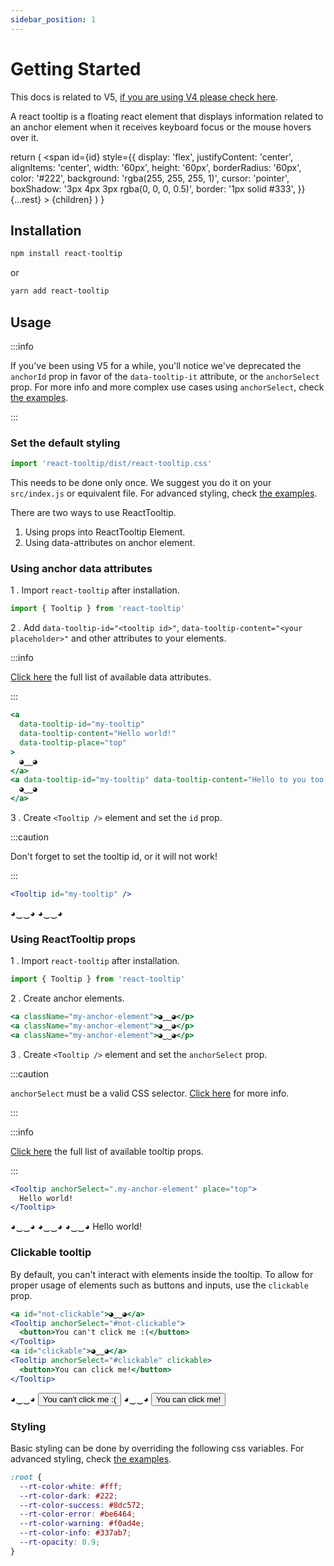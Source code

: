 ```yaml
---
sidebar_position: 1
---
```


# Getting Started

This docs is related to V5, [if you are using V4 please check here](https://reacttooltip.github.io/react-tooltip/).

A react tooltip is a floating react element that displays information related to an anchor element when it receives keyboard focus or the mouse hovers over it.


  return (
    <span
      id={id}
      style={{
        display: 'flex',
        justifyContent: 'center',
        alignItems: 'center',
        width: '60px',
        height: '60px',
        borderRadius: '60px',
        color: '#222',
        background: 'rgba(255, 255, 255, 1)',
        cursor: 'pointer',
        boxShadow: '3px 4px 3px rgba(0, 0, 0, 0.5)',
        border: '1px solid #333',
      }}
      {...rest}
    >
      {children}
    </span>
  )
}

## Installation

```bash
npm install react-tooltip
```

or

```bash
yarn add react-tooltip
```

## Usage

:::info

If you've been using V5 for a while, you'll notice we've deprecated the `anchorId` prop in favor of the `data-tooltip-it` attribute, or the `anchorSelect` prop.
For more info and more complex use cases using `anchorSelect`, check [the examples](./examples/anchor-select.mdx).

:::

### Set the default styling

```js
import 'react-tooltip/dist/react-tooltip.css'
```

This needs to be done only once. We suggest you do it on your `src/index.js` or equivalent file.
For advanced styling, check [the examples](./examples/styling.mdx).

There are two ways to use ReactTooltip.

1. Using props into ReactTooltip Element.
2. Using data-attributes on anchor element.


### Using anchor data attributes

1 . Import `react-tooltip` after installation.

```js
import { Tooltip } from 'react-tooltip'
```

2 . Add `data-tooltip-id="<tooltip id>"`, `data-tooltip-content="<your placeholder>"` and other attributes to your elements.

:::info

[Click here](./options.mdx#available-attributes) the full list of available data attributes.

:::

```jsx
<a 
  data-tooltip-id="my-tooltip" 
  data-tooltip-content="Hello world!" 
  data-tooltip-place="top"
>
  ◕‿‿◕
</a>
<a data-tooltip-id="my-tooltip" data-tooltip-content="Hello to you too!">
  ◕‿‿◕
</a>
```

3 . Create `<Tooltip />` element and set the `id` prop.

:::caution

Don't forget to set the tooltip id, or it will not work!

:::

```jsx
<Tooltip id="my-tooltip" />
```

<div style={{ display: 'flex', columnGap: '8px', justifyContent: 'center', paddingTop: '18px' }}>
  <TooltipAnchor 
    data-tooltip-id="my-tooltip" 
    data-tooltip-content="Hello world!" 
    data-tooltip-place="top"
  >
    ◕‿‿◕
  </TooltipAnchor><TooltipAnchor 
    data-tooltip-id="my-tooltip" 
    data-tooltip-content="Hello to you too!" 
  >
    ◕‿‿◕
  </TooltipAnchor>
  <Tooltip id="my-tooltip" />
</div>


### Using ReactTooltip props

1 . Import `react-tooltip` after installation.

```js
import { Tooltip } from 'react-tooltip'
```

2 . Create anchor elements.

```jsx
<a className="my-anchor-element">◕‿‿◕</p>
<a className="my-anchor-element">◕‿‿◕</p>
<a className="my-anchor-element">◕‿‿◕</p>
```

3 . Create `<Tooltip />` element and set the `anchorSelect` prop.

:::caution

`anchorSelect` must be a valid CSS selector. [Click here](./examples/anchor-select.mdx) for more info.

:::

:::info

[Click here](./options.mdx#available-props) the full list of available tooltip props.

:::

```jsx
<Tooltip anchorSelect=".my-anchor-element" place="top">
  Hello world!
</Tooltip>
```


<div style={{ display: 'flex', columnGap: '8px', justifyContent: 'center', paddingTop: '18px' }}>
  <TooltipAnchor className="my-anchor-element">◕‿‿◕</TooltipAnchor>
  <TooltipAnchor className="my-anchor-element">◕‿‿◕</TooltipAnchor>
  <TooltipAnchor className="my-anchor-element">◕‿‿◕</TooltipAnchor>
  <Tooltip anchorSelect=".my-anchor-element">
    Hello world!
  </Tooltip>
</div>


### Clickable tooltip

By default, you can't interact with elements inside the tooltip. To allow for proper usage of elements such as buttons and inputs, use the `clickable` prop.

```jsx
<a id="not-clickable">◕‿‿◕</a>
<Tooltip anchorSelect="#not-clickable">
  <button>You can't click me :(</button>
</Tooltip>
<a id="clickable">◕‿‿◕</a>
<Tooltip anchorSelect="#clickable" clickable>
  <button>You can click me!</button>
</Tooltip>
```

<div style={{ display: 'flex', columnGap: '8px', justifyContent: 'center', paddingTop: '18px' }}>
  <TooltipAnchor id="not-clickable">◕‿‿◕</TooltipAnchor>
  <Tooltip anchorSelect="#not-clickable">
    <button>You can't click me :(</button>
  </Tooltip>
  <TooltipAnchor id="clickable">◕‿‿◕</TooltipAnchor>
  <Tooltip anchorSelect="#clickable" clickable>
    <button>You can click me!</button>
  </Tooltip>
</div>

### Styling

Basic styling can be done by overriding the following css variables.
For advanced styling, check [the examples](./examples/styling.mdx).

```css
:root {
  --rt-color-white: #fff;
  --rt-color-dark: #222;
  --rt-color-success: #8dc572;
  --rt-color-error: #be6464;
  --rt-color-warning: #f0ad4e;
  --rt-color-info: #337ab7;
  --rt-opacity: 0.9;
}
```
